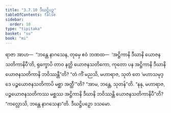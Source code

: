 ```yaml
---
title: "3.7.10 ဒီဃဋ္ဌိပဉှ"
tableOfContents: false
sidebar:
  order: 10
type: "tipitaka"
basket: "su"
book: "mi"
---
```



<DynamicBreadcrumb />

<Division number="103" book="mi" e="ch" v="28">

<Paragraph number="488" book="mi">
ရာဇာ အာဟ—  “ဘန္တေ နာဂသေန, တုမှေ ဧဝံ ဘဏထ—  ‘အဋ္ဌိကာနိ ဒီဃာနိ ယောဇနသတိကာနိပီ’တိ, ရုက္ခောပိ တာဝ နတ္ထိ ယောဇနသတိကော, ကုတော ပန အဋ္ဌိကာနိ ဒီဃာနိ ယောဇနသတိကာနိ ဘဝိဿန္တီ”တိ?
</Paragraph>

<Paragraph number="489" book="mi">
“တံ ကိံ မညသိ, မဟာရာဇ, သုတံ တေ ‘မဟာသမုဒ္ဒေ ပဉ္စယောဇနသတိကာပိ မစ္ဆာ အတ္ထီ’”တိ? “အာမ, ဘန္တေ, သုတန်”တိ. “နနု, မဟာရာဇ, ပဉ္စယောဇနသတိကဿ မစ္ဆဿ အဋ္ဌိကာနိ ဒီဃာနိ ဘဝိဿန္တိ ယောဇနသတိကာနိပီ”တိ?
</Paragraph>

<Paragraph number="490" book="mi">
“ကလ္လောသိ, ဘန္တေ နာဂသေနာ”တိ.

</Paragraph>
</Division>

<Paragraph number="491" type="center" book="mi">
ဒီဃဋ္ဌိပဉှော ဒသမော.
</Paragraph>